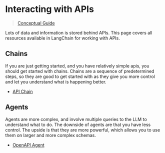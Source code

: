 # Interacting with APIs

> [Conceptual Guide](https://docs.langchain.com/docs/use-cases/apis)


Lots of data and information is stored behind APIs.
This page covers all resources available in LangChain for working with APIs.

## Chains

If you are just getting started, and you have relatively simple apis, you should get started with chains.
Chains are a sequence of predetermined steps, so they are good to get started with as they give you more control and let you 
understand what is happening better.

- [API Chain](../modules/chains/how_to/api.html)

## Agents

Agents are more complex, and involve multiple queries to the LLM to understand what to do.
The downside of agents are that you have less control. The upside is that they are more powerful,
which allows you to use them on larger and more complex schemas. 

- [OpenAPI Agent](../modules/agents/tools/toolkits/examples/openapi.html)
